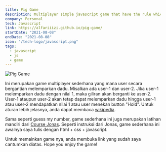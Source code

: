 ```yaml
---
title: Pig Game
description: Multiplayer simple javascript game that have the rule which the player who reach
company: Personal
tech: Javascript
link: https://alfariiizi.github.io/pig-game/
startDate: "2021-08-08"
endDate: "2021-08-08"
icon: "/tech-logo/javascript.png"
tags:
  - javascript
  - js
  - game
---
```


<Image
  src="/projects/pig-game/img.png"
  alt="Pig Game"
  size={1600}
  caption="Tampilan awal dari Pig Game"
/>

Ini merupakan game multiplayer sederhana yang mana user secara bergantian melemparkan dadu. Misalkan ada user-1 dan user-2. Jika user-1 melemparkan dadu dengan nilai 1, maka giliran akan berganti ke user-2. User-1 ataupun user-2 akan tetap dapat melemparkan dadu hingga user-1 atau user-2 mendapatkan nilai 1 atau user menekan button "Hold". Untuk aturan lebih jelasnya, anda dapat membaca [wikipedia](<https://en.wikipedia.org/wiki/Pig_(dice_game)>).

Sama seperti <Link href='/project/guess-my-number'>guess my number</Link>, game sederhana ini juga merupakan latihan mandiri dari [Course Jonas](https://www.udemy.com/course/the-complete-javascript-course/). Seperti instruksi dari Jonas, game sederhana ini awalnya saya tulis dengan html + css + javascript.

Untuk memainkan game nya, anda membuka link yang sudah saya cantumkan diatas. Hope you enjoy the game!
